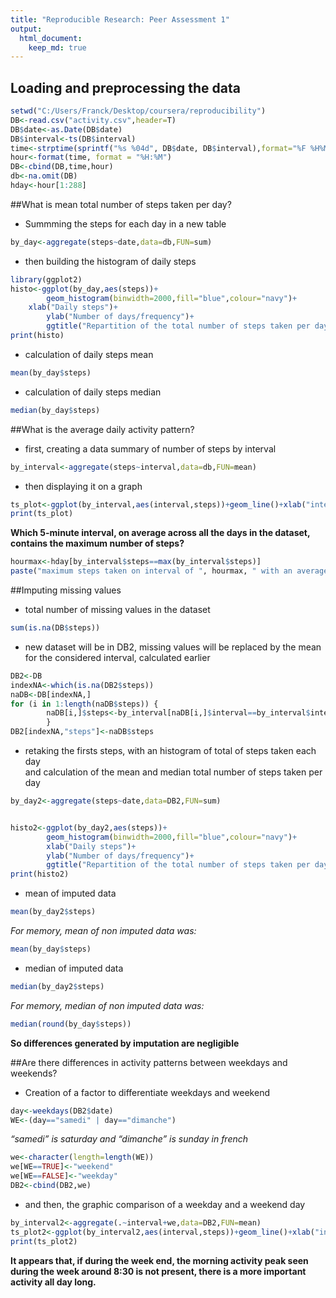 ```yaml
---
title: "Reproducible Research: Peer Assessment 1"
output: 
  html_document:
    keep_md: true
---
```


## Loading and preprocessing the data

```r
setwd("C:/Users/Franck/Desktop/coursera/reproducibility")
DB<-read.csv("activity.csv",header=T)
DB$date<-as.Date(DB$date)
DB$interval<-ts(DB$interval)
time<-strptime(sprintf("%s %04d", DB$date, DB$interval),format="%F %H%M")
hour<-format(time, format = "%H:%M")
DB<-cbind(DB,time,hour)
db<-na.omit(DB)
hday<-hour[1:288]
```

##What is mean total number of steps taken per day?

- Summming the steps for each day in a new table

```r
by_day<-aggregate(steps~date,data=db,FUN=sum)
```

- then building the histogram of daily steps

```r
library(ggplot2)
histo<-ggplot(by_day,aes(steps))+
        geom_histogram(binwidth=2000,fill="blue",colour="navy")+
  	xlab("Daily steps")+
		ylab("Number of days/frequency")+
		ggtitle("Repartition of the total number of steps taken per day")
print(histo)
```

- calculation of daily steps mean  

```r
mean(by_day$steps)
```

- calculation of daily steps median  

```r
median(by_day$steps)
```


##What is the average daily activity pattern?

- first, creating a data summary of number of steps by interval

```r
by_interval<-aggregate(steps~interval,data=db,FUN=mean)
```

- then displaying it on a graph

```r
ts_plot<-ggplot(by_interval,aes(interval,steps))+geom_line()+xlab("interval (5 min interval)")+ylab("average nb of steps")+ggtitle("average patern of steps taken along a day")
print(ts_plot)
```

**Which 5-minute interval, on average across all the days in the dataset, contains the maximum number of steps?**

```r
hourmax<-hday[by_interval$steps==max(by_interval$steps)]
paste("maximum steps taken on interval of ", hourmax, " with an average of ", round(max(by_interval$steps),1), "steps")
```

##Imputing missing values

- total number of missing values in the dataset

```r
sum(is.na(DB$steps))
```

- new dataset will be in DB2, missing values will be replaced by the mean for the considered interval, calculated earlier  

```r
DB2<-DB
indexNA<-which(is.na(DB2$steps))
naDB<-DB[indexNA,]
for (i in 1:length(naDB$steps)) {
		naDB[i,]$steps<-by_interval[naDB[i,]$interval==by_interval$interval,]$steps		
		}
DB2[indexNA,"steps"]<-naDB$steps
```

- retaking the firsts steps, with an histogram of total of steps taken each day  
and calculation of the mean and median total number of steps taken per day

```r
by_day2<-aggregate(steps~date,data=DB2,FUN=sum)


histo2<-ggplot(by_day2,aes(steps))+
        geom_histogram(binwidth=2000,fill="blue",colour="navy")+
		xlab("Daily steps")+
		ylab("Number of days/frequency")+
		ggtitle("Repartition of the total number of steps taken per day (imputed data)")
print(histo2)
```



- mean of imputed data

```r
mean(by_day2$steps)
```

*For memory, mean of non imputed data was:*

```r
mean(by_day$steps)
```


- median of imputed data

```r
median(by_day2$steps)
```

*For memory, median of non imputed data was:*

```r
median(round(by_day$steps))
```

**So differences generated by imputation are negligible**


##Are there differences in activity patterns between weekdays and weekends?

- Creation of a factor to differentiate weekdays and weekend

```r
day<-weekdays(DB2$date)
WE<-(day=="samedi" | day=="dimanche")
```
*"samedi" is saturday and "dimanche" is sunday in french*

```r
we<-character(length=length(WE))
we[WE==TRUE]<-"weekend"
we[WE==FALSE]<-"weekday"
DB2<-cbind(DB2,we)
```

- and then, the graphic comparison of a weekday and a weekend day

```r
by_interval2<-aggregate(.~interval+we,data=DB2,FUN=mean)
ts_plot2<-ggplot(by_interval2,aes(interval,steps))+geom_line()+xlab("interval (5 min interval)")+ylab("average nb of steps")+ggtitle("average patern of steps taken along a day")+facet_grid(.~we)
print(ts_plot2)
```

**It appears that, if during the week end, the morning activity peak seen during the week around 8:30 is not present, there is a more important activity all day long.**
